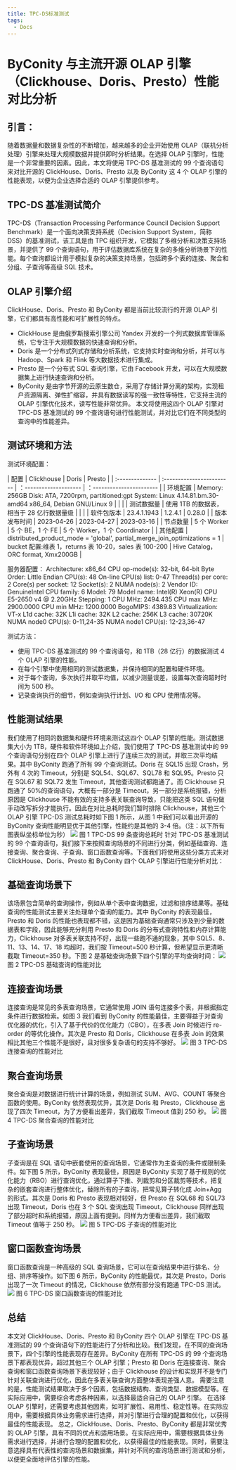 ```yaml
---
title: TPC-DS标准测试
tags:
  - Docs
---
```


# ByConity 与主流开源 OLAP 引擎（Clickhouse、Doris、Presto）性能对比分析

## 引言：

随着数据量和数据复杂性的不断增加，越来越多的企业开始使用 OLAP（联机分析处理）引擎来处理大规模数据并提供即时分析结果。在选择 OLAP 引擎时，性能是一个非常重要的因素。因此，本文将使用 TPC-DS 基准测试的 99 个查询语句来对比开源的 ClickHouse、Doris、Presto 以及 ByConity 这 4 个 OLAP 引擎的性能表现，以便为企业选择合适的 OLAP 引擎提供参考。

## TPC-DS 基准测试简介

TPC-DS（Transaction Processing Performance Council Decision Support Benchmark）是一个面向决策支持系统（Decision Support System，简称 DSS）的基准测试，该工具是由 TPC 组织开发，它模拟了多维分析和决策支持场景，并提供了 99 个查询语句，用于评估数据库系统在复杂的多维分析场景下的性能。每个查询都设计用于模拟复杂的决策支持场景，包括跨多个表的连接、聚合和分组、子查询等高级 SQL 技术。

## OLAP 引擎介绍

ClickHouse、Doris、Presto 和 ByConity 都是当前比较流行的开源 OLAP 引擎，它们都具有高性能和可扩展性的特点。

- ClickHouse 是由俄罗斯搜索引擎公司 Yandex 开发的一个列式数据库管理系统，它专注于大规模数据的快速查询和分析。
- Doris 是一个分布式列式存储和分析系统，它支持实时查询和分析，并可以与 Hadoop、Spark 和 Flink 等大数据技术进行集成。
- Presto 是一个分布式 SQL 查询引擎，它由 Facebook 开发，可以在大规模数据集上进行快速查询和分析。
- ByConity 是由字节开源的云原生数仓，采用了存储计算分离的架构，实现租户资源隔离、弹性扩缩容，并具有数据读写的强一致性等特性，它支持主流的 OLAP 引擎优化技术，读写性能非常优异。
  本文将使用这四个 OLAP 引擎对 TPC-DS 基准测试的 99 个查询语句进行性能测试，并对比它们在不同类型的查询中的性能差异。

## 测试环境和方法

测试环境配置：

| 配置 | Clickhouse | Doris | Presto |
| :-------------- | :------------------------ | ：-------------------- | ：----------------------- |
| 环境配置 | Memory: 256GB Disk: ATA, 7200rpm, partitioned:gpt System: Linux 4.14.81.bm.30-amd64 x86_64, Debian GNU/Linux 9 | | |
| 测试数据量 | 使用 1TB 的数据表，相当于 28 亿行数据量级 | | |
| 软件包版本 | 23.4.1.1943 | 1.2.4.1 | 0.28.0 |
| 版本发布时间 | 2023-04-26 | 2023-04-27 | 2023-03-16 |
| 节点数量 | 5 个 Worker | 5 个 BE，1 个 FE | 5 个 Worker，1 个 Coordinator |
| 其他配置 | distributed_product_mode = 'global', partial_merge_join_optimizations = 1 | bucket 配置:维表 1，returns 表 10-20，sales 表 100-200 | Hive Catalog，ORC format, Xmx200GB |

服务器配置：
Architecture: x86_64
CPU op-mode(s): 32-bit, 64-bit
Byte Order: Little Endian
CPU(s): 48
On-line CPU(s) list: 0-47
Thread(s) per core: 2
Core(s) per socket: 12
Socket(s): 2
NUMA node(s): 2
Vendor ID: GenuineIntel
CPU family: 6
Model: 79
Model name: Intel(R) Xeon(R) CPU E5-2650 v4 @ 2.20GHz
Stepping: 1
CPU MHz: 2494.435
CPU max MHz: 2900.0000
CPU min MHz: 1200.0000
BogoMIPS: 4389.83
Virtualization: VT-x
L1d cache: 32K
L1i cache: 32K
L2 cache: 256K
L3 cache: 30720K
NUMA node0 CPU(s): 0-11,24-35
NUMA node1 CPU(s): 12-23,36-47

测试方法：

- 使用 TPC-DS 基准测试的 99 个查询语句，和 1TB（28 亿行）的数据测试 4 个 OLAP 引擎的性能。
- 在每个引擎中使用相同的测试数据集，并保持相同的配置和硬件环境。
- 对于每个查询，多次执行并取平均值，以减少测量误差，设置每次查询超时时间为 500 秒。
- 记录查询执行的细节，例如查询执行计划、I/O 和 CPU 使用情况等。

## 性能测试结果

我们使用了相同的数据集和硬件环境来测试这四个 OLAP 引擎的性能。测试数据集大小为 1TB，硬件和软件环境如上介绍，我们使用了 TPC-DS 基准测试中的 99 个查询语句分别在四个 OLAP 引擎上进行了连续三次的测试，并取三次平均结果。其中 ByConity 跑通了所有 99 个查询测试。Doris 在 SQL15 出现 Crash，另外有 4 次的 Timeout，分别是 SQL54、SQL67、SQL78 和 SQL95。Presto 只在 SQL67 和 SQL72 发生 Timeout，其他查询测试都跑通了。而 Clickhouse 只跑通了 50%的查询语句，大概有一部分是 Timeout，另一部分是系统报错，分析原因是 Clickhouse 不能有效的支持多表关联查询导致，只能把这类 SQL 语句做手动改写拆分才能执行。因此在对比总耗时我们暂时排除 Clickhouse，其他三个 OLAP 引擎 TPC-DS 测试总耗时如下图 1 所示，从图 1 中我们可以看出开源的 ByConity 查询性能明显优于其他引擎，性能约是其他的 3-4 倍。（注：以下所有图表纵坐标单位为秒）
![](./assets/tpc-ds/tpc-ds-total.png)
图 1 TPC-DS 99 条查询总耗时
针对 TPC-DS 基准测试的 99 个查询语句，我们接下来按照查询场景的不同进行分类，例如基础查询、连接查询、聚合查询、子查询、窗口函数查询等。下面我们将使用这些分类方式来对 ClickHouse、Doris、Presto 和 ByConity 四个 OLAP 引擎进行性能分析对比：

## 基础查询场景下

该场景包含简单的查询操作，例如从单个表中查询数据，过滤和排序结果等。基础查询的性能测试主要关注处理单个查询的能力。其中 ByConity 的表现最佳，Presto 和 Doris 的性能也表现都不错，这是因为基础查询通常只涉及到少量的数据表和字段，因此能够充分利用 Presto 和 Doris 的分布式查询特性和内存计算能力，Clickhouse 对多表关联支持不好，出现一些跑不通的现象，其中 SQL5、8、11、13、14、17、18 均超时，我们按 Timeout=500 秒计算，但希望显示更清晰截取 Timeout=350 秒。下图 2 是基础查询场景下四个引擎的平均查询时间：
![](./assets/tpc-ds/tpc-ds-19.png)
图 2 TPC-DS 基础查询的性能对比

## 连接查询场景

连接查询是常见的多表查询场景，它通常使用 JOIN 语句连接多个表，并根据指定条件进行数据检索。如图 3 我们看到 ByConity 的性能最佳，主要得益于对查询优化器的优化，引入了基于代价的优化能力（CBO），在多表 Join 时候进行 re-order 的等优化操作。其次是 Presto 和 Doris，Clickhouse 在多表 Join 的效果相比其他三个性能不是很好，且对很多复杂语句的支持不够好。
![](./assets/tpc-ds/tpc-ds-42.png)
图 3 TPC-DS 连接查询的性能对比

## 聚合查询场景

聚合查询是对数据进行统计计算的场景，例如测试 SUM、AVG、COUNT 等聚合函数的使用。ByConity 依然表现优异，其次是 Doris 和 Presto，Clickhouse 出现了四次 Timeout，为了方便看出差异，我们截取 Timeout 值到 250 秒。
![](./assets/tpc-ds/tpc-ds-52.png)
图 4 TPC-DS 聚合查询的性能对比

## 子查询场景

子查询是在 SQL 语句中嵌套使用的查询场景，它通常作为主查询的条件或限制条件。如下图 5 所示，ByConity 表现最佳，原因是 ByConity 实现了基于规则的优化能力（RBO）进行查询优化，通过算子下推、列裁剪和分区裁剪等技术，把复杂的嵌套查询进行整体优化，替除所有的子查询，把常见算子转化成 Join+Agg 的形式。其次是 Doris 和 Presto 表现相对较好，但 Presto 在 SQL68 和 SQL73 出现 Timeout，Doris 也在 3 个 SQL 查询出现 Timeout，Clickhouse 同样出现了部分超时和系统报错，原因上面有提到。同样为方便看出差异，我们截取 Timeout 值等于 250 秒。
![](./assets/tpc-ds/tpc-ds-79.png)
图 5 TPC-DS 子查询的性能对比

## 窗口函数查询场景

窗口函数查询是一种高级的 SQL 查询场景，它可以在查询结果中进行排名、分组、排序等操作。如下图 6 所示，ByConity 的性能最优，其次是 Presto，Doris 出现了一次 Timeout 的情况，Clickhouse 依然有部分没有跑通 TPC-DS 测试。
![](./assets/tpc-ds/tpc-ds-98.png)
图 6 TPC-DS 窗口函数查询的性能对比

## 总结

本文对 ClickHouse、Doris、Presto 和 ByConity 四个 OLAP 引擎在 TPC-DS 基准测试的 99 个查询语句下的性能进行了分析和比较。我们发现，在不同的查询场景下，四个引擎的性能表现存在差异。ByConity 在所有 TPC-DS 的 99 个查询场景下都表现优异，超过其他三个 OLAP 引擎；Presto 和 Doris 在连接查询、聚合查询和窗口函数查询场景下表现较好；由于 Clickhouse 的设计和实现并不是专门针对关联查询进行优化，因此在多表关联查询方面整体表现差强人意。
需要注意的是，性能测试结果取决于多个因素，包括数据结构、查询类型、数据模型等。在实际应用中，需要综合考虑各种因素，以选择最适合自己的 OLAP 引擎。
在选择 OLAP 引擎时，还需要考虑其他因素，如可扩展性、易用性、稳定性等。在实际应用中，需要根据具体业务需求进行选择，并对引擎进行合理的配置和优化，以获得最佳的性能表现。
总之，ClickHouse、Doris、Presto、ByConity 都是非常优秀的 OLAP 引擎，具有不同的优点和适用场景。在实际应用中，需要根据具体业务需求进行选择，并进行合理的配置和优化，以获得最佳的性能表现。同时，需要注意选择具有代表性的查询场景和数据集，并针对不同的查询场景进行测试和分析，以便更全面地评估引擎的性能。
